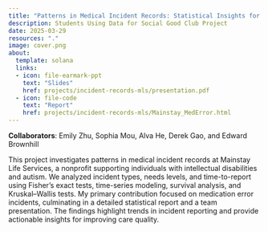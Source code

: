 ```yaml
---
title: "Patterns in Medical Incident Records: Statistical Insights for Care Improvement"
description: Students Using Data for Social Good Club Project
date: 2025-03-29
resources: "."
image: cover.png
about: 
  template: solana
  links: 
  - icon: file-earmark-ppt
    text: "Slides"
    href: projects/incident-records-mls/presentation.pdf
  - icon: file-code
    text: "Report"
    href: projects/incident-records-mls/Mainstay_MedError.html
---
```


**Collaborators**: Emily Zhu, Sophia Mou, Alva He, Derek Gao, and Edward Brownhill

This project investigates patterns in medical incident records at Mainstay Life Services, a nonprofit supporting individuals with intellectual disabilities and autism. We analyzed incident types, needs levels, and time-to-report using Fisher’s exact tests, time-series modeling, survival analysis, and Kruskal–Wallis tests. My primary contribution focused on medication error incidents, culminating in a detailed statistical report and a team presentation. The findings highlight trends in incident reporting and provide actionable insights for improving care quality.
